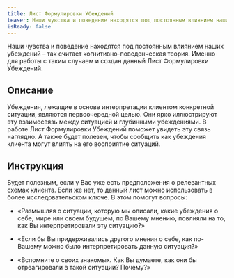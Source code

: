 ```yaml
---
title: Лист Формулировки Убеждений
teaser: Наши чувства и поведение находятся под постоянным влиянием наших убеждений – так считает когнитивно-поведенческая теория. Именно для работы с таким случаем и создан данный Лист Формулировки Убеждений.
isReady: false
---
```


Наши чувства и поведение находятся под постоянным влиянием наших убеждений – так считает когнитивно-поведенческая теория. Именно для работы с таким случаем и создан данный Лист Формулировки Убеждений.

## Описание

Убеждения, лежащие в основе интерпретации клиентом конкретной ситуации,
являются первоочередной целью. Они ярко иллюстрируют эту взаимосвязь
между ситуацией и глубинными убеждениями. В работе Лист Формулировки
Убеждений поможет увидеть эту связь наглядно. А также будет полезен,
чтобы сообщить как убеждения клиента могут влиять на его восприятие
ситуаций.

## Инструкция

Будет полезным, если у Вас уже есть предположения о релевантных схемах
клиента. Если же нет, то данный лист можно использовать в более
исследовательском ключе. В этом помогут вопросы:

-   «Размышляя о ситуации, которую мы описали, какие убеждения о себе,
    мире или своем будущем, по Вашему мнению, повлияли на то, как Вы
    интерпретировали эту ситуацию?»

-   «Если бы Вы придерживались другого мнения о себе, как по-Вашему
    можно было интерпретировать данную ситуация?»

-   «Вспомните о своих знакомых. Как Вы думаете, как они бы
    отреагировали в такой ситуации? Почему?»
